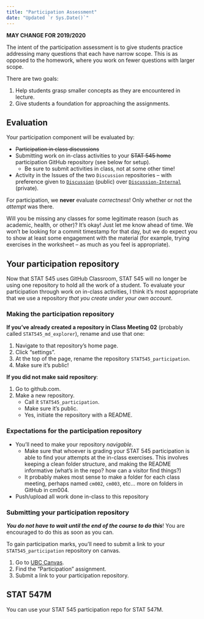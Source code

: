 ```yaml
---
title: "Participation Assessment"
date: "Updated `r Sys.Date()`"
---
```



**MAY CHANGE FOR 2019/2020**

The intent of the participation assessment is to give students practice addressing many questions that each have narrow scope. This is as opposed to the homework, where you work on fewer questions with larger scope. 

There are two goals:

1. Help students grasp smaller concepts as they are encountered in lecture.
2. Give students a foundation for approaching the assignments.

## Evaluation

Your participation component will be evaluated by:

- ~~Participation in class discussions~~
- Submitting work on in-class activities to your ~~STAT 545 home~~ participation GitHub repository (see below for setup).
    - Be sure to submit activities in class, not at some other time!
- Activity in the Issues of the two `Discussion` repositories -- with preference given to [`Discussion`](https://github.com/STAT545-UBC/Discussion)  (public) over [`Discussion-Internal`](https://github.com/STAT545-UBC/Discussion-Internal) (private).

For participation, we __never__ evaluate _correctness_! Only whether or not the _attempt_ was there. 

Will you be missing any classes for some legitimate reason (such as academic, health, or other)? It's okay! Just let me know ahead of time. We won't be looking for a commit timestamp for that day, but we do expect you to show at least some engagement with the material (for example, trying exercises in the worksheet -- as much as you feel is appropriate).


## Your participation repository

Now that STAT 545 uses GitHub Classroom, STAT 545 will no longer be using one repository to hold all the work of a student. To evaluate your participation through work on in-class activities, I think it's most appropriate that we use a repository _that you create under your own account_. 

### Making the participation repository

__If you've already created a repository in Class Meeting 02__ (probably called `STAT545_md_explorer`), rename and use that one:

1. Navigate to that repository's home page.
2. Click "settings".
3. At the top of the page, rename the repository `STAT545_participation`.
4. Make sure it's public!

__If you did not make said repository__:

1. Go to github.com.
2. Make a new repository. 
    - Call it `STAT545_participation`. 
    - Make sure it's public.
    - Yes, initiate the repository with a README.

### Expectations for the participation repository

- You'll need to make your repository _navigable_. 
    - Make sure that whoever is grading your STAT 545 participation is able to find your attempts at the in-class exercises. This involves keeping a clean folder structure, and making the README informative (what's in the repo? how can a visitor find things?)
    - It probably makes most sense to make a folder for each class meeting, perhaps named `cm002`, `cm003`, etc... more on folders in GitHub in cm004.
- Push/upload all work done in-class to this repository

### Submitting your participation repository

_**You do not have to wait until the end of the course to do this**_! You are encouraged to do this as soon as you can. 

To gain participation marks, you'll need to submit a link to your `STAT545_participation` repository on canvas. 

1. Go to [UBC Canvas](https://canvas.ubc.ca).
2. Find the "Participation" assignment.
3. Submit a link to your participation repository.

## STAT 547M

You can use your STAT 545 participation repo for STAT 547M.
